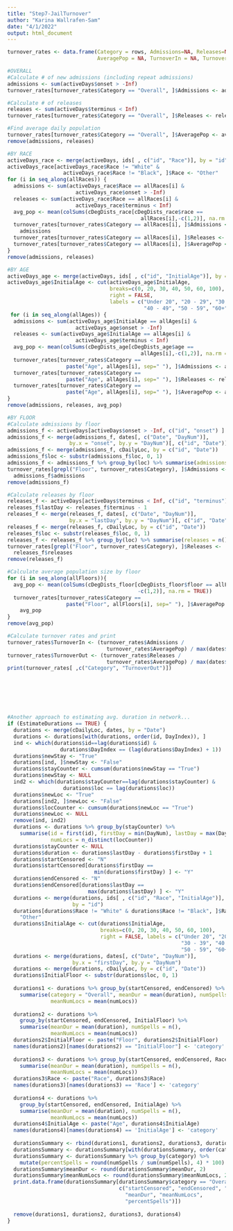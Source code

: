```yaml
---
title: "Step7-JailTurnover"
author: "Karina Wallrafen-Sam"
date: "4/1/2022"
output: html_document
---
```


```r
turnover_rates <- data.frame(Category = rows, Admissions=NA, Releases=NA, 
                             AveragePop = NA, TurnoverIn = NA, TurnoverOut = NA)

#OVERALL
#Calculate # of new admissions (including repeat admissions)
admissions <- sum(activeDays$onset > -Inf)
turnover_rates[turnover_rates$Category == "Overall", ]$Admissions <- admissions

#Calculate # of releases
releases <- sum(activeDays$terminus < Inf)
turnover_rates[turnover_rates$Category == "Overall", ]$Releases <- releases

#Find average daily population
turnover_rates[turnover_rates$Category == "Overall", ]$AveragePop <- avg_pop
remove(admissions, releases)

#BY RACE
activeDays_race <- merge(activeDays, ids[ , c("id", "Race")], by = "id")
activeDays_race[activeDays_race$Race != "White" & 
                  activeDays_race$Race != "Black", ]$Race <- "Other"
for (i in seq_along(allRaces)) {
  admissions <- sum(activeDays_race$Race == allRaces[i] & 
                      activeDays_race$onset > -Inf)
  releases <- sum(activeDays_race$Race == allRaces[i] & 
                      activeDays_race$terminus < Inf)
  avg_pop <- mean(colSums(cDegDists_race[cDegDists_race$race == 
                                           allRaces[i],-c(1,2)], na.rm = TRUE))
  turnover_rates[turnover_rates$Category == allRaces[i], ]$Admissions <- 
    admissions
  turnover_rates[turnover_rates$Category == allRaces[i], ]$Releases <- releases
  turnover_rates[turnover_rates$Category == allRaces[i], ]$AveragePop <- avg_pop
}
remove(admissions, releases)

#BY AGE
activeDays_age <- merge(activeDays, ids[ , c("id", "InitialAge")], by = "id")
activeDays_age$InitialAge <- cut(activeDays_age$InitialAge, 
                                 breaks=c(0, 20, 30, 40, 50, 60, 100), 
                                 right = FALSE, 
                                 labels = c("Under 20", "20 - 29", "30 - 39", 
                                            "40 - 49", "50 - 59", "60+"))
 for (i in seq_along(allAges)) {
  admissions <- sum(activeDays_age$InitialAge == allAges[i] & 
                      activeDays_age$onset > -Inf)
  releases <- sum(activeDays_age$InitialAge == allAges[i] & 
                      activeDays_age$terminus < Inf)
  avg_pop <- mean(colSums(cDegDists_age[cDegDists_age$age == 
                                           allAges[i],-c(1,2)], na.rm = TRUE))
  turnover_rates[turnover_rates$Category == 
                   paste("Age", allAges[i], sep=" "), ]$Admissions <- admissions
  turnover_rates[turnover_rates$Category == 
                   paste("Age", allAges[i], sep=" "), ]$Releases <- releases
  turnover_rates[turnover_rates$Category == 
                   paste("Age", allAges[i], sep=" "), ]$AveragePop <- avg_pop
}
remove(admissions, releases, avg_pop)

#BY FLOOR
#Calculate admissions by floor
admissions_f <- activeDays[activeDays$onset > -Inf, c("id", "onset") ]
admissions_f <- merge(admissions_f, dates[, c("Date", "DayNum")], 
                    by.x = "onset", by.y = "DayNum")[, c("id", "Date")]
admissions_f <- merge(admissions_f, cDailyLoc, by = c("id", "Date"))
admissions_f$loc <- substr(admissions_f$loc, 0, 1)
admissions_f <- admissions_f %>% group_by(loc) %>% summarise(admissions = n())
turnover_rates[grepl("Floor", turnover_rates$Category), ]$Admissions <- 
  admissions_f$admissions
remove(admissions_f)

#Calculate releases by floor
releases_f <- activeDays[activeDays$terminus < Inf, c("id", "terminus") ]
releases_f$lastDay <- releases_f$terminus - 1 
releases_f <- merge(releases_f, dates[, c("Date", "DayNum")], 
                    by.x = "lastDay", by.y = "DayNum")[, c("id", "Date")]
releases_f <- merge(releases_f, cDailyLoc, by = c("id", "Date"))
releases_f$loc <- substr(releases_f$loc, 0, 1)
releases_f <- releases_f %>% group_by(loc) %>% summarise(releases = n())
turnover_rates[grepl("Floor", turnover_rates$Category), ]$Releases <- 
  releases_f$releases
remove(releases_f)

#Calculate average population size by floor
for (i in seq_along(allFloors)){
  avg_pop <- mean(colSums(cDegDists_floor[cDegDists_floor$floor == allFloors[i], 
                                          -c(1,2)], na.rm = TRUE))
  turnover_rates[turnover_rates$Category == 
                   paste("Floor", allFloors[i], sep=" "), ]$AveragePop <- 
    avg_pop
}
remove(avg_pop)

#Calculate turnover rates and print
turnover_rates$TurnoverIn <- (turnover_rates$Admissions / 
                                turnover_rates$AveragePop) / max(dates$DayNum) 
turnover_rates$TurnoverOut <- (turnover_rates$Releases / 
                                turnover_rates$AveragePop) / max(dates$DayNum) 
print(turnover_rates[ ,c("Category", "TurnoverOut")])







#Another approach to estimating avg. duration in network...
if (EstimateDurations == TRUE) {
  durations <- merge(cDailyLoc, dates, by = "Date")
  durations <- durations[with(durations, order(id, DayIndex)), ]
  ind <- which(durations$id==lag(durations$id) &
                 durations$DayIndex == (lag(durations$DayIndex) + 1))
  durations$newStay <- "True"
  durations[ind, ]$newStay <- "False"
  durations$stayCounter <- cumsum(durations$newStay == "True")
  durations$newStay <- NULL
  ind2 <- which(durations$stayCounter==lag(durations$stayCounter) &
                  durations$loc == lag(durations$loc))
  durations$newLoc <- "True"
  durations[ind2, ]$newLoc <- "False"
  durations$locCounter <- cumsum(durations$newLoc == "True")
  durations$newLoc <- NULL
  remove(ind, ind2)
  durations <- durations %>% group_by(stayCounter) %>%
    summarise(id = first(id), firstDay = min(DayNum), lastDay = max(DayNum), 
              numLocs = n_distinct(locCounter))
  durations$stayCounter <- NULL
  durations$duration <- durations$lastDay - durations$firstDay + 1
  durations$startCensored <- "N"
  durations$startCensored[durations$firstDay == 
                            min(durations$firstDay) ] <- "Y"
  durations$endCensored <- "N"
  durations$endCensored[durations$lastDay == 
                          max(durations$lastDay) ] <- "Y"
  durations <- merge(durations, ids[ , c("id", "Race", "InitialAge")], 
                     by = "id")
  durations[durations$Race != "White" & durations$Race != "Black", ]$Race <- 
    "Other"
  durations$InitialAge <- cut(durations$InitialAge, 
                              breaks=c(0, 20, 30, 40, 50, 60, 100), 
                              right = FALSE, labels = c("Under 20", "20 - 29", 
                                                        "30 - 39", "40 - 49", 
                                                        "50 - 59", "60+"))
  durations <- merge(durations, dates[, c("Date", "DayNum")], 
                     by.x = "firstDay", by.y = "DayNum")
  durations <- merge(durations, cDailyLoc, by = c("id", "Date"))
  durations$InitialFloor <- substr(durations$loc, 0, 1)
  
  durations1 <- durations %>% group_by(startCensored, endCensored) %>%
    summarise(category = "Overall", meanDur = mean(duration), numSpells = n(), 
              meanNumLocs = mean(numLocs))
  
  durations2 <- durations %>% 
    group_by(startCensored, endCensored, InitialFloor) %>% 
    summarise(meanDur = mean(duration), numSpells = n(), 
              meanNumLocs = mean(numLocs))
  durations2$InitialFloor <- paste("Floor", durations2$InitialFloor)
  names(durations2)[names(durations2) == "InitialFloor"] <- 'category'
  
  durations3 <- durations %>% group_by(startCensored, endCensored, Race) %>% 
    summarise(meanDur = mean(duration), numSpells = n(), 
              meanNumLocs = mean(numLocs))
  durations3$Race <- paste("Race", durations3$Race)
  names(durations3)[names(durations3) == 'Race'] <- 'category'
  
  durations4 <- durations %>% 
    group_by(startCensored, endCensored, InitialAge) %>% 
    summarise(meanDur = mean(duration), numSpells = n(), 
              meanNumLocs = mean(numLocs))
  durations4$InitialAge <- paste("Age", durations4$InitialAge)
  names(durations4)[names(durations4) == 'InitialAge'] <- 'category'
  
  durationsSummary <- rbind(durations1, durations2, durations3, durations4)
  durationsSummary <- durationsSummary[with(durationsSummary, order(category)),]
  durationsSummary <- durationsSummary %>% group_by(category) %>%
    mutate(percentSpells = round(numSpells / sum(numSpells), 4) * 100) 
  durationsSummary$meanDur <- round(durationsSummary$meanDur, 2)
  durationsSummary$meanNumLocs <- round(durationsSummary$meanNumLocs, 2)
  print.data.frame(durationsSummary[durationsSummary$category == "Overall",
                                    c("startCensored", "endCensored", "category", 
                                      "meanDur", "meanNumLocs", 
                                      "percentSpells")])
  
  remove(durations1, durations2, durations3, durations4)
}
```
